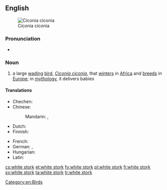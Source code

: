 ==English==
[[Image:Ciconia ciconia (aka).jpg|thumb|right|Ciconia ciconia]]

===Pronunciation===
* {{audio|en-uk-white stork.ogg|Audio (UK)}}

===Noun===
{{wikipedia}}
{{en-noun|head=[[white]] [[stork]]}}

# a large [[wading]] [[bird]], ''[[Ciconia ciconia]]'', that [[winter]]s in [[Africa]] and [[breed]]s in [[Europe]]; in [[mythology]], it delivers babies

====Translations====
{{trans-top|large wading bird, ''Ciconia ciconia''}}
* Chechen: {{tø|ce|чIерийдохург}}
* Chinese:
*: Mandarin: {{t-|cmn|白鸛|sc=Hani}}, {{t-|cmn|白鹳|tr=báiguàn|sc=Hani}}
* Dutch: {{t+|nl|ooievaar|m}}
* Finnish: {{t+|fi|kattohaikara}}
{{trans-mid}}
* French: {{t+|fr|cigogne blanche}}
* German: {{t-|de|Weissstorch}},  {{t+|de|Weißstorch|m}}
* Hungarian: {{t-|hu|fehér gólya}}
* Latin: {{t-|la|ciconia}}
{{trans-bottom}}

[[Category:en:Birds]]

[[cs:white stork]]
[[et:white stork]]
[[fy:white stork]]
[[pl:white stork]]
[[fi:white stork]]
[[sv:white stork]]
[[ta:white stork]]
[[tr:white stork]]
